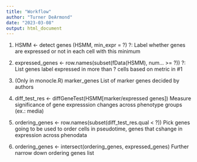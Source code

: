 ```yaml
---
title: "Workflow"
author: "Turner DeArmond"
date: "2023-03-08"
output: html_document
---
```


1) HSMM <- detect genes (HSMM, min_expr = ?)
?: Label whether genes are expressed or not in each cell with this minimum

2) expressed_genes <- row.names(subset(fData(HSMM), num... >= ?))
?: List genes label expressed in more than ? cells based on metric in #1

3) (Only in monocle.R) marker_genes
List of marker genes decided by authors

4) diff_test_res <- diffGeneTest(HSMM[marker/expressed genes])
Measure significance of gene expresssion changes across phenotype groups (ex.: media)

5) ordering_genes <- row.names(subset(diff_test_res.qual < ?))
Pick genes going to be used to order cells in pseudotime, genes that cshange in expression across phenodata

6) ordering_genes <- intersect(ordering_genes, expressed_genes)
Further narrow down ordering genes list